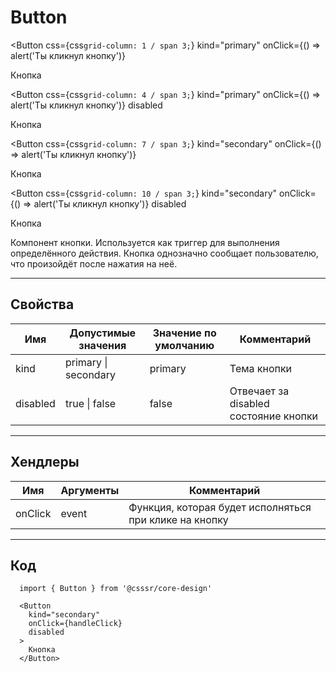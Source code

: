 
# Button

<Button
  css={css`
    grid-column: 1 / span 3;
  `}
  kind="primary"
  onClick={() => alert('Ты кликнул кнопку')}
>
  Кнопка
</Button>

<Button
  css={css`
    grid-column: 4 / span 3;
  `}
  kind="primary"
  onClick={() => alert('Ты кликнул кнопку')}
  disabled
>
  Кнопка
</Button>

<Button
  css={css`
    grid-column: 7 / span 3;
  `}
  kind="secondary"
  onClick={() => alert('Ты кликнул кнопку')}
>
  Кнопка
</Button>

<Button
  css={css`
    grid-column: 10 / span 3;
  `}
  kind="secondary"
  onClick={() => alert('Ты кликнул кнопку')}
  disabled
>
  Кнопка
</Button>

Компонент кнопки. Используется как триггер для выполнения определённого действия. Кнопка однозначно сообщает пользователю, что произойдёт после нажатия на неё.

---

## Свойства

| Имя      | Допустимые значения  | Значение по умолчанию | Комментарий                           |
| -------- | -------------------- | --------------------- | ------------------------------------- |
| kind     | primary \| secondary | primary               | Тема кнопки                           |
| disabled | true \| false        | false                 | Отвечает за disabled состояние кнопки |

---

## Хендлеры

| Имя     | Аргументы | Комментарий                                            |
| ------- | --------- | ------------------------------------------------------ |
| onClick | event     | Функция, которая будет исполняться при клике на кнопку |

---

## Код

```
  import { Button } from '@csssr/core-design'

  <Button
    kind="secondary"
    onClick={handleClick}
    disabled
  >
    Кнопка
  </Button>
```
